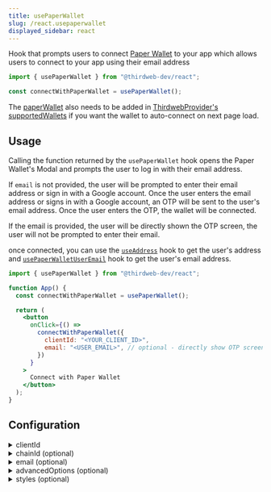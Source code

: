 ```yaml
---
title: usePaperWallet
slug: /react.usepaperwallet
displayed_sidebar: react
---
```


Hook that prompts users to connect [Paper Wallet](/wallet/paper) to your app which allows users to connect to your app using their email address

```jsx
import { usePaperWallet } from "@thirdweb-dev/react";

const connectWithPaperWallet = usePaperWallet();
```

The [paperWallet](/react/react.paperWallet) also needs to be added in [ThirdwebProvider's supportedWallets](/react/react.thirdwebprovider#supportedwallets-optional) if you want the wallet to auto-connect on next page load.

## Usage

Calling the function returned by the `usePaperWallet` hook opens the Paper Wallet's Modal and prompts the user to log in with their email address.

If `email` is not provided, the user will be prompted to enter their email address or sign in with a Google account. Once the user enters the email address or signs in with a Google account, an OTP will be sent to the user's email address. Once the user enters the OTP, the wallet will be connected.

If the email is provided, the user will be directly shown the OTP screen, the user will not be prompted to enter their email.

once connected, you can use the [`useAddress`](/react/react.useaddress) hook to get the user's address and [`usePaperWalletUserEmail`](/react/react.usepaperwalletuseremail) hook to get the user's email address.

```jsx
import { usePaperWallet } from "@thirdweb-dev/react";

function App() {
  const connectWithPaperWallet = usePaperWallet();

  return (
    <button
      onClick={() =>
        connectWithPaperWallet({
          clientId: "<YOUR_CLIENT_ID>",
          email: "<USER_EMAIL>", // optional - directly show OTP screen
        })
      }
    >
      Connect with Paper Wallet
    </button>
  );
}
```

## Configuration

<details>
  <summary>clientId </summary>
  <div>

Paper SDK requires a clientId for instantiation. You can create a `clientId` for your app on [paper.xyz](https://paper.xyz/product/wallet)

</div>
</details>

<details>
  <summary>chainId (optional)</summary>
  <div>

To connect to a specific chain when connecting the wallet,
pass the `chainId` in a configuration object as shown below.

If no `chainId` is specified, Ethereum (1) is used by default.

```ts
chianId: number | undefined;
```

```jsx
import { usePaperWallet } from "@thirdweb-dev/react";
import { Polygon } from "@thirdweb-dev/chains";

function App() {
  const connectWithPaperWallet = usePaperWallet();

  return (
    <button
      onClick={() =>
        connectWithPaperWallet({
          clientId: "<YOUR_CLIENT_ID>",
          chainId: Polygon.chainId,
        })
      }
    >
      Connect Wallet
    </button>
  );
}
```

You must add this chain in `ThirdwebProvider`&rsquo;s [supportedChains](/react/react.thirdwebprovider#supportedChains) prop as shown below

```jsx
import { Polygon } from "@thirdweb-dev/chains";
import { ThirdwebProvider } from "@thirdweb-dev/react";

export function YourApp() {
  return (
    <ThirdwebProvider supportedChains={[Polygon]} clientId="your-client-id">
      <App />
    </ThirdwebProvider>
  );
}
```

</div>
</details>

<details>
  <summary>email (optional)</summary>
  <div>

If the user's email address is already known, you can skip prompting the user for entering an email address and directly show the OTP screen by passing the `email` in a configuration object as shown below.

```jsx
import { usePaperWallet } from "@thirdweb-dev/react";
import { Polygon } from "@thirdweb-dev/chains";

function App() {
  const connectWithPaperWallet = usePaperWallet();

  return (
    <button
      onClick={() =>
        connectWithPaperWallet({
          clientId: "<YOUR_CLIENT_ID>",
          email: "user@example.com",
        })
      }
    >
      Connect Wallet
    </button>
  );
}
```

</div>
</details>

<details>
  <summary>advancedOptions (optional)</summary>
  <div>

Advanced options for Paper SDK.

```ts
advancedOptions: {
  recoveryShareManagement?: 'AWS_MANAGED' | 'USER_MANAGED'
}
```

`recoveryShareManagement` indicates who should be in charge of managing the user's recovery share. Choosing `"AWS_MANAGED"` is the easiest to get started and is generally what we recommend. For more information, see [managing the user's recovery share](https://docs.withpaper.com/reference/managing-the-users-recovery-share)

</div>
</details>

<details>
  <summary>styles (optional)</summary>
  <div>

customize the UI component of Paper SDK.

```ts
styles: {
  // The roundness of buttons.
  borderRadius?: string,
  // The background color of the UI components.
  colorBackground?: string,
  // The button and link color of the UI components.
  colorPrimary?: string,
  // The text color of the UI components.
  colorText?: string,
  // The font family of the UI components.
  fontFamily?: string,
  // background color of the input fields
  inputBackgroundColor?: string,
  // border color of the input fields
  inputBorderColor?: string,
}
```

</div>
</details>
